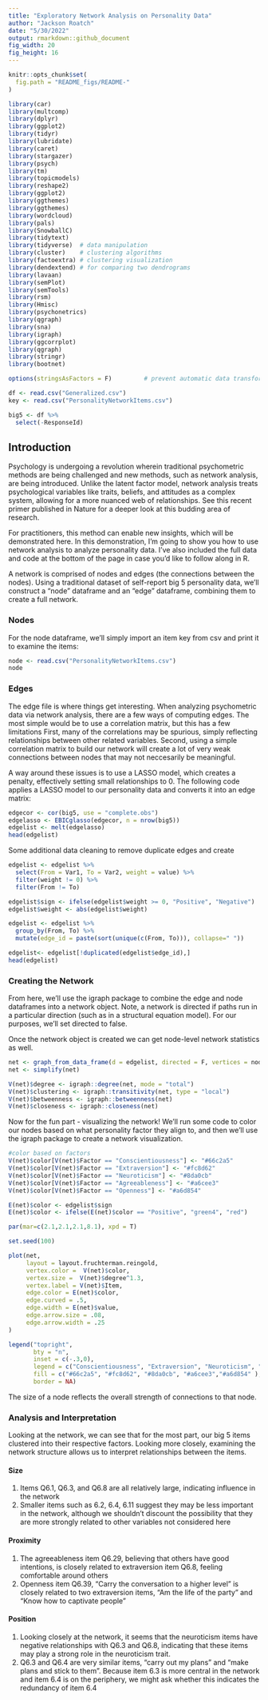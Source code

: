 ```yaml
---
title: "Exploratory Network Analysis on Personality Data"
author: "Jackson Roatch"
date: "5/30/2022"
output: rmarkdown::github_document
fig_width: 20
fig_height: 16 
---
```

```r
knitr::opts_chunk$set(
  fig.path = "README_figs/README-"
)
```

```r
library(car)
library(multcomp)
library(dplyr)
library(ggplot2)
library(tidyr)
library(lubridate)
library(caret)
library(stargazer)
library(psych)
library(tm)
library(topicmodels)
library(reshape2)
library(ggplot2)
library(ggthemes)
library(ggthemes)
library(wordcloud)
library(pals)
library(SnowballC)
library(tidytext)
library(tidyverse)  # data manipulation
library(cluster)    # clustering algorithms
library(factoextra) # clustering visualization
library(dendextend) # for comparing two dendrograms
library(lavaan)
library(semPlot)
library(semTools)
library(rsm)
library(Hmisc)
library(psychonetrics)
library(qgraph)
library(sna)
library(igraph)
library(ggcorrplot)
library(qgraph)
library(stringr)
library(bootnet)

options(stringsAsFactors = F)         # prevent automatic data transformation

df <- read.csv("Generalized.csv")
key <- read.csv("PersonalityNetworkItems.csv")

big5 <- df %>% 
  select(-ResponseId)
```

## Introduction

Psychology is undergoing a revolution wherein traditional psychometric methods are being challenged and new methods, such as network analysis, are being introduced. Unlike the latent factor model, network analysis treats psychological variables like traits, beliefs, and attitudes as a complex system, allowing for a more nuanced web of relationships. See this recent primer published in Nature for a deeper look at this budding area of research.

For practitioners, this method can enable new insights, which will be demonstrated here. In this demonstration, I'm going to show you how to use network analysis to analyze personality data. I've also included the full data and code at the bottom of the page in case you'd like to follow along in R.

A network is comprised of nodes and edges (the connections between the nodes). Using a traditional dataset of self-report big 5 personality data, we'll construct a "node" dataframe and an "edge" dataframe, combining them to create a full network.

### Nodes

For the node dataframe, we'll simply import an item key from csv and print it to examine the items:
```r
node <- read.csv("PersonalityNetworkItems.csv")
node

```

### Edges

The edge file is where things get interesting. When analyzing psychometric data via network analysis, there are a few ways of computing edges. The most simple would be to use a correlation matrix, but this has a few limitations First, many of the correlations may be spurious, simply reflecting relationships between other related variables. Second, using a simple correlation matrix to build our network will create a lot of very weak connections between nodes that may not neccesarily be meaningful.

A way around these issues is to use a LASSO model, which creates a penalty, effectively setting small relationships to 0. The following code applies a LASSO model to our personality data and converts it into an edge matrix:

```r
edgecor <- cor(big5, use = "complete.obs")
edgelasso <- EBICglasso(edgecor, n = nrow(big5))
edgelist <- melt(edgelasso)
head(edgelist)
```

Some additional data cleaning to remove duplicate edges and create 

```r
edgelist <- edgelist %>%
  select(From = Var1, To = Var2, weight = value) %>%
  filter(weight != 0) %>%
  filter(From != To)

edgelist$sign <- ifelse(edgelist$weight >= 0, "Positive", "Negative")
edgelist$weight <- abs(edgelist$weight)

edgelist <- edgelist %>%
  group_by(From, To) %>%
  mutate(edge_id = paste(sort(unique(c(From, To))), collapse=" ")) 

edgelist<- edgelist[!duplicated(edgelist$edge_id),]
head(edgelist)
```

### Creating the Network

From here, we'll use the igraph package to combine the edge and node dataframes into a network object. Note, a network is directed if paths run in a particular direction (such as in a structural equation model). For our purposes, we'll set directed to false.

Once the network object is created we can get node-level network statistics as well.

```r
net <- graph_from_data_frame(d = edgelist, directed = F, vertices = node)
net <- simplify(net)

V(net)$degree <- igraph::degree(net, mode = "total")
V(net)$clustering <- igraph::transitivity(net, type = "local")
V(net)$betweenness <- igraph::betweenness(net)
V(net)$closeness <- igraph::closeness(net)


```

Now for the fun part - visualizing the network! We'll run some code to color our nodes based on what personality factor they align to, and then we'll use the igraph package to create a network visualization.

```r
#color based on factors
V(net)$color[V(net)$Factor == "Conscientiousness"] <- "#66c2a5"
V(net)$color[V(net)$Factor == "Extraversion"] <- "#fc8d62"
V(net)$color[V(net)$Factor == "Neuroticism"] <- "#8da0cb"
V(net)$color[V(net)$Factor == "Agreeableness"] <- "#a6cee3"
V(net)$color[V(net)$Factor == "Openness"] <- "#a6d854"

E(net)$color <- edgelist$sign
E(net)$color <- ifelse(E(net)$color == "Positive", "green4", "red")

par(mar=c(2.1,2.1,2.1,8.1), xpd = T)

set.seed(100)

plot(net,
     layout = layout.fruchterman.reingold,
     vertex.color =  V(net)$color,
     vertex.size =  V(net)$degree^1.3,
     vertex.label = V(net)$Item,
     edge.color = E(net)$color,
     edge.curved = .5,
     edge.width = E(net)$value,
     edge.arrow.size = .08,
     edge.arrow.width = .25
)

legend("topright", 
       bty = "n",
       inset = c(-.3,0),
       legend = c("Conscientiousness", "Extraversion", "Neuroticism", "Agreeableness", "Openness"),
       fill = c("#66c2a5", "#fc8d62", "#8da0cb", "#a6cee3","#a6d854" ), 
       border = NA)
```

The size of a node reflects the overall strength of connections to that node.

### Analysis and Interpretation

Looking at the network, we can see that for the most part, our big 5 items clustered into their respective factors. Looking more closely, examining the network structure allows us to interpret relationships between the items. 

#### Size

1. Items Q6.1, Q6.3, and Q6.8 are all relatively large, indicating influence in the network
2. Smaller items such as 6.2, 6.4, 6.11 suggest they may be less important in the network, although we shouldn't discount the possibility that they are more strongly related to other variables not considered here


#### Proximity

1. The agreeableness item Q6.29, believing that others have good intentions, is closely related to extraversion item Q6.8,         feeling comfortable around others
2. Openness item Q6.39, "Carry the conversation to a higher level" is closely related to two extraversion items, "Am the life of the party" and "Know how to captivate people"

#### Position

1. Looking closely at the network, it seems that the neuroticism items have negative relationships with Q6.3 and Q6.8, indicating that these items may play a strong role in the neuroticism trait.
2. Q6.3 and Q6.4 are very similar items, "carry out my plans" and "make plans and stick to them". Because item 6.3 is more central in the network and item 6.4 is on the periphery, we might ask whether this indicates the redundancy of item 6.4
